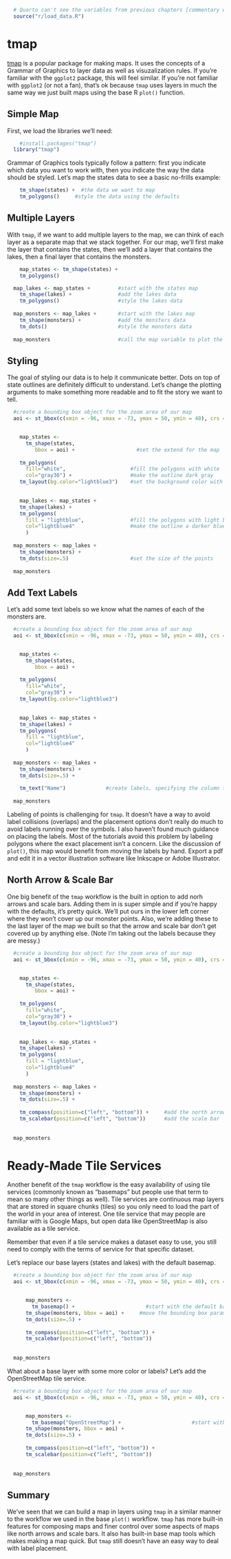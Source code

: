 
```r
  # Quarto can't see the variables from previous chapters [commentary withheld] so we need to run a script that will load the data invisibly	
  source("r/load_data.R")
```

# tmap

[tmap](https://r-tmap.github.io/tmap/) is a popular package for making maps. It uses the concepts of a Grammar of Graphics to layer data as well as visuzalization rules. If you're familiar with the `ggplot2` package, this will feel similar. If you're not familiar with `ggplot2` (or not a fan), that's ok because `tmap` uses layers in much the same way we just built maps using the base R `plot()` function.

## Simple Map

First, we load the libraries we'll need:

```r
	#install.packages("tmap")
  library("tmap")
```

Grammar of Graphics tools typically follow a pattern: first you indicate which data you want to work with, then you indicate the way the data should be styled. Let's map the states data to see a basic no-frills example:

```r
	tm_shape(states) +  #the data we want to map
    tm_polygons()     #style the data using the defaults
```


## Multiple Layers

With `tmap`, if we want to add multiple layers to the map, we can think of each layer as a separate map that we stack together. For our map, we'll first make the layer that contains the states, then we'll add a layer that contains the lakes, then a final layer that contains the monsters.

```r
	map_states <- tm_shape(states) +  
    tm_polygons() 

  map_lakes <- map_states +         #start with the states map
    tm_shape(lakes) +               #add the lakes data
    tm_polygons()                   #style the lakes data
  
  map_monsters <- map_lakes +       #start with the lakes map
    tm_shape(monsters) +            #add the monsters data
    tm_dots()                       #style the monsters data
  
  map_monsters                      #call the map variable to plot the map inside it
```

## Styling

The goal of styling our data is to help it communicate better. Dots on top of state outlines are definitely difficult to understand. Let's change the plotting arguments to make something more readable and to fit the story we want to tell.

```r

  #create a bounding box object for the zoom area of our map
  aoi <- st_bbox(c(xmin = -96, xmax = -73, ymax = 50, ymin = 40), crs = st_crs(4326))


	map_states <- 
	  tm_shape(states, 
	     bbox = aoi) +                    #set the extend for the map
	  
    tm_polygons(
      fill="white",                     #fill the polygons with white
      col="gray30") +                   #make the outline dark gray
    tm_layout(bg.color="lightblue3")    #set the background color with the layout options

  
	map_lakes <- map_states +         
    tm_shape(lakes) +               
    tm_polygons(
      fill = "lightblue",               #fill the polygons with light blue
      col="lightblue4"                  #make the outline a darker blue
      )                   
  
  map_monsters <- map_lakes +       
    tm_shape(monsters) +            
    tm_dots(size=.5)                    #set the size of the points              
  
  map_monsters                      
```


## Add Text Labels

Let's add some text labels so we know what the names of each of the monsters are. 

```r

  #create a bounding box object for the zoom area of our map
  aoi <- st_bbox(c(xmin = -96, xmax = -73, ymax = 50, ymin = 40), crs = st_crs(4326))


	map_states <- 
	  tm_shape(states, 
	     bbox = aoi) +                    
	  
    tm_polygons(
      fill="white",                     
      col="gray30") +                   
    tm_layout(bg.color="lightblue3")    

  
	map_lakes <- map_states +         
    tm_shape(lakes) +               
    tm_polygons(
      fill = "lightblue",               
      col="lightblue4"                  
      )                   
  
  map_monsters <- map_lakes +       
    tm_shape(monsters) +            
    tm_dots(size=.5) +
    
    tm_text("Name")             #create labels, specifying the column to use
  
  map_monsters                      
```

Labeling of points is challenging for `tmap`. It doesn't have a way to avoid label collisions (overlaps) and the placement options don't really do much to avoid labels running over the symbols.  I also haven't found much guidance on placing the labels.  Most of the tutorials avoid this problem by labeling polygons where the exact placement isn't a concern.  Like the discussion of `plot()`, this map would benefit from moving the labels by hand. Export a pdf and edit it in a vector illustration software like Inkscape or Adobe Illustrator.


## North Arrow & Scale Bar

One big benefit of the `tmap` workflow is the built in option to add norh arrows and scale bars.  Adding them in is super simple and if you're happy with the defaults, it's pretty quick.  We'll put ours in the lower left corner where they won't cover up our monster points. Also, we're adding these to the last layer of the map we built so that the arrow and scale bar don't get covered up by anything else. (Note I'm taking out the labels because they are messy.)


```r

  #create a bounding box object for the zoom area of our map
  aoi <- st_bbox(c(xmin = -96, xmax = -73, ymax = 50, ymin = 40), crs = st_crs(4326))


	map_states <- 
	  tm_shape(states, 
	     bbox = aoi) +                    
	  
    tm_polygons(
      fill="white",                     
      col="gray30") +                   
    tm_layout(bg.color="lightblue3")    

  
	map_lakes <- map_states +         
    tm_shape(lakes) +               
    tm_polygons(
      fill = "lightblue",               
      col="lightblue4"                  
      )                   
  
  map_monsters <- map_lakes +       
    tm_shape(monsters) +            
    tm_dots(size=.5) +
    
    tm_compass(position=c("left", "bottom")) +     #add the north arrow (compass rose)
    tm_scalebar(position=c("left", "bottom"))      #add the scale bar
    
  
  map_monsters                      
```

# Ready-Made Tile Services

Another benefit of the `tmap` workflow is the easy availability of using tile services (commonly known as "basemaps" but people use that term to mean so many other things as well). Tile services are continuous map layers that are stored in square chunks (tiles) so you only need to load the part of the world in your area of interest. One tile service that may people are familiar with is Google Maps, but open data like OpenStreetMap is also available as a tile service.

Remember that even if a tile service makes a dataset easy to use, you still need to comply with the terms of service for that specific dataset.

Let's replace our base layers (states and lakes) with the default basemap.

```r

  #create a bounding box object for the zoom area of our map
  aoi <- st_bbox(c(xmin = -96, xmax = -73, ymax = 50, ymin = 40), crs = st_crs(4326))


	  map_monsters <-  
	    tm_basemap() +                       #start with the default base map
      tm_shape(monsters, bbox = aoi) +     #move the bounding box parameter here
      tm_dots(size=.5) +
    
      tm_compass(position=c("left", "bottom")) +     
      tm_scalebar(position=c("left", "bottom"))      
    
  
  map_monsters                      
```

What about a base layer with some more color or labels? Let's add the OpenStreetMap tile service.

```r

  #create a bounding box object for the zoom area of our map
  aoi <- st_bbox(c(xmin = -96, xmax = -73, ymax = 50, ymin = 40), crs = st_crs(4326))


	  map_monsters <-  
	    tm_basemap("OpenStreetMap") +                       #start with the default base map
      tm_shape(monsters, bbox = aoi) +     
      tm_dots(size=.5) +
    
      tm_compass(position=c("left", "bottom")) +     
      tm_scalebar(position=c("left", "bottom"))      
    
  
  map_monsters                      
```

## Summary

We've seen that we can build a map in layers using `tmap` in a similar manner to the workflow we used in the base `plot()` workflow.  `tmap` has more built-in features for composing maps and finer control over some aspects of maps like north arrows and scale bars. It also has built-in base map tools which makes making a map quick.  But `tmap` still doesn't have an easy way to deal with label placement.